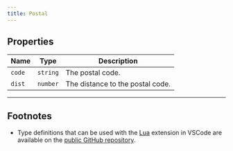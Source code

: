 ```yaml
---
title: Postal
---
```


## Properties
| Name | Type | Description |
| --- | --- | --- |
| `code` | `string` | The postal code. |
| `dist` | `number` | The distance to the postal code. |

---

## Footnotes

- Type definitions that can be used with the [Lua](https://marketplace.visualstudio.com/items?itemName=sumneko.lua) extension in VSCode are available on the [public GitHub repository](https://github.com/Raxdiam/rHUD).
